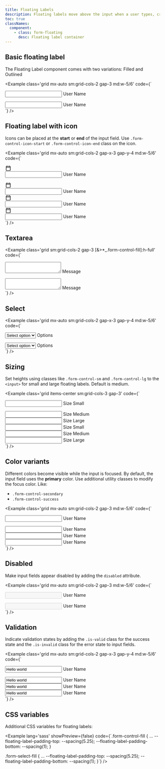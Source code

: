```yaml
---
title: Floating Labels
description: Floating labels move above the input when a user types, creating a clean and minimal form design.
toc: true
classNames:
  component:
    - class: form-floating
      desc: Floating label container
---
```


## Basic floating label

The Floating Label component comes with two variations: Filled and Outlined

<Example class='grid mx-auto sm:grid-cols-2 gap-3 md:w-5/6' code={`<div class="form-floating form-field">
    <input type="text" id="floatingInputOutline" class="form-control" placeholder=" " />
    <label class="form-label" for="floatingInputOutline">User Name</label>
  </div>
  <div class="form-floating form-field">
    <input type="text" id="floatingInput" class="form-control-fill" placeholder=" " />
    <label class="form-label" for="floatingInput">User Name</label>
  </div>`} />

## Floating label with icon

Icons can be placed at the **start** or **end** of the input field. Use `.form-control-icon-start` or `.form-control-icon-end` class on the icon.

<Example class='grid mx-auto sm:grid-cols-2 gap-x-3 gap-y-4 md:w-5/6' code={`<div class="input-group-icon">
    <svg class="form-control-icon-start" xmlns="http://www.w3.org/2000/svg" width="20" height="20" viewBox="0 0 24 24"><path fill="currentColor" d="M5 22q-.825 0-1.412-.587T3 20V6q0-.825.588-1.412T5 4h1V3q0-.425.288-.712T7 2t.713.288T8 3v1h8V3q0-.425.288-.712T17 2t.713.288T18 3v1h1q.825 0 1.413.588T21 6v14q0 .825-.587 1.413T19 22zm0-2h14V10H5zM5 8h14V6H5zm0 0V6z"/></svg>
    <div class="form-floating form-field">
      <input type="text" class="form-control" id="floatingLabelOutlineIcon" />
      <label class="form-label" for="floatingLabelOutlineIcon">User Name</label>
    </div>
  </div>

  <div class="input-group-icon">
    <svg class="form-control-icon-start" xmlns="http://www.w3.org/2000/svg" width="20" height="20" viewBox="0 0 24 24"><path fill="currentColor" d="M5 22q-.825 0-1.412-.587T3 20V6q0-.825.588-1.412T5 4h1V3q0-.425.288-.712T7 2t.713.288T8 3v1h8V3q0-.425.288-.712T17 2t.713.288T18 3v1h1q.825 0 1.413.588T21 6v14q0 .825-.587 1.413T19 22zm0-2h14V10H5zM5 8h14V6H5zm0 0V6z"/></svg>
    <div class="form-floating form-field">
      <input type="text" class="form-control-fill" id="floatingLabelIcon" placeholder=" " />
      <label class="form-label" for="floatingLabelIcon">User Name</label>
    </div>
  </div>

  <div class="input-group-icon">
    <svg class="form-control-icon-end" xmlns="http://www.w3.org/2000/svg" width="20" height="20" viewBox="0 0 24 24"><path fill="currentColor" d="M5 22q-.825 0-1.412-.587T3 20V6q0-.825.588-1.412T5 4h1V3q0-.425.288-.712T7 2t.713.288T8 3v1h8V3q0-.425.288-.712T17 2t.713.288T18 3v1h1q.825 0 1.413.588T21 6v14q0 .825-.587 1.413T19 22zm0-2h14V10H5zM5 8h14V6H5zm0 0V6z"/></svg>
    <div class="form-floating form-field">
      <input type="text" class="form-control" id="floatingLabelOutlineIconEnd" placeholder=" " />
      <label class="form-label" for="floatingLabelOutlineIconEnd">User Name</label>
    </div>
  </div>

  <div class="input-group-icon">
    <svg class="form-control-icon-end" xmlns="http://www.w3.org/2000/svg" width="20" height="20" viewBox="0 0 24 24"><path fill="currentColor" d="M5 22q-.825 0-1.412-.587T3 20V6q0-.825.588-1.412T5 4h1V3q0-.425.288-.712T7 2t.713.288T8 3v1h8V3q0-.425.288-.712T17 2t.713.288T18 3v1h1q.825 0 1.413.588T21 6v14q0 .825-.587 1.413T19 22zm0-2h14V10H5zM5 8h14V6H5zm0 0V6z"/></svg>
    <div class="form-floating form-field">
      <input type="text" class="form-control-fill" id="floatingLabelIconEnd" placeholder=" " />
      <label class="form-label" for="floatingLabelIconEnd">User Name</label>
    </div>
  </div>`} />

## Textarea

<Example class='grid sm:grid-cols-2 gap-3 [&>*_.form-control-fill]:h-full' code={`<div class="form-floating form-field">
    <textarea type="text" class="form-control" id="floatingTextareaOutline" placeholder=" "></textarea>
    <label class="form-label" for="floatingTextareaOutline">Message</label>
  </div>
  <div class="form-floating form-field">
    <textarea type="text" class="form-control-fill" id="floatingTextarea" placeholder=" "></textarea>
    <label class="form-label" for="floatingTextarea">Message</label>
  </div>`} />

## Select

<Example class='grid mx-auto sm:grid-cols-2 gap-x-3 gap-y-4 md:w-5/6' code={`<div class="form-floating form-field">
    <select class="form-select-fill" aria-label="Filled floating label example">
      <option selected>Select option</option>
      <option value="1">One</option>
      <option value="2">Two</option>
      <option value="3">Three</option>
    </select>
    <label class="form-label" for="floatingInput">Options</label>
  </div>
  <div class="form-floating form-field">
    <select class="form-select" aria-label="Outlined floating label example">
      <option selected>Select option</option>
      <option value="1">One</option>
      <option value="2">Two</option>
      <option value="3">Three</option>
    </select>
    <label class="form-label" for="floatingInput">Options</label>
  </div>`} />

## Sizing

Set heights using classes like <code>.form-control-sm</code> and <code>.form-control-lg</code> to the `<input>` for small and large floating labels. Default is medium.

<Example class='grid items-center sm:grid-cols-3 gap-3' code={`<div class="form-floating form-field">
    <input type="text" id="floatingInputOutlineSmall" class="form-control form-control-sm" placeholder=" " />
    <label class="form-label" for="floatingInputOutlineSmall">Size Small</label>
  </div>
  <div class="form-floating form-field">
    <input type="text" id="floatingInputOutlineMedium" class="form-control" placeholder=" " />
    <label class="form-label" for="floatingInputOutlineMedium">Size Medium</label>
  </div>
  <div class="form-floating form-field">
    <input type="text" id="floatingInputOutlineLarge" class="form-control form-control-lg" placeholder=" " />
    <label class="form-label" for="floatingInputOutlineLarge">Size Large</label>
  </div>
  <div class="form-floating form-field">
    <input type="text" id="floatingInputSmall" class="form-control-fill form-control-sm" placeholder=" " />
    <label class="form-label" for="floatingInputSmall">Size Small</label>
  </div>
  <div class="form-floating form-field">
    <input type="text" id="floatingInputMedium" class="form-control-fill" placeholder=" " />
    <label class="form-label" for="floatingInputMedium">Size Medium</label>
  </div>
  <div class="form-floating form-field">
    <input type="text" id="floatingInputLarge" class="form-control-fill form-control-lg" placeholder=" " />
    <label class="form-label" for="floatingInputLarge">Size Large</label>
  </div>`} />

## Color variants

Different colors become visible while the input is focused. By default, the input field uses the **primary** color. Use additional utility classes to modify the focus color. Like:

- `.form-control-secondary`
- `.form-control-success`

<Example class='grid mx-auto sm:grid-cols-2 gap-3 md:w-5/6' code={`<div class="form-floating form-field">
    <input type="text" id="outlineSecondary" class="form-control form-control-secondary" placeholder=" " />
    <label class="form-label" for="outlineSecondary">User Name</label>
  </div>
  <div class="form-floating form-field">
    <input type="text" id="outlineSuccess" class="form-control form-control-success" placeholder=" " />
    <label class="form-label" for="outlineSuccess">User Name</label>
  </div>
  <div class="form-floating form-field">
    <input type="text" id="floatingInputSecondary" class="form-control-fill form-control-secondary" placeholder=" " />
    <label class="form-label" for="floatingInputSecondary">User Name</label>
  </div>
  <div class="form-floating form-field">
    <input type="text" id="floatingInputSuccess" class="form-control-fill form-control-success" placeholder=" " />
    <label class="form-label" for="floatingInputSuccess">User Name</label>
  </div>`} />

## Disabled

Make input fields appear disabled by adding the `disabled` attribute.

<Example class='grid mx-auto sm:grid-cols-2 gap-3 md:w-5/6' code={`<div class="form-floating form-field">
    <input type="text" id="inputOutlineDisabled" class="form-control" placeholder=" " disabled />
    <label class="form-label" for="inputOutlineDisabled">User Name</label>
  </div>
  <div class="form-floating form-field">
    <input type="text" id="floatingInputDisabled" class="form-control-fill" placeholder=" " disabled />
    <label class="form-label" for="floatingInputDisabled">User Name</label>
  </div>`} />

## Validation

Indicate validation states by adding the `.is-valid` class for the success state and the `.is-invalid` class for the error state to input fields.

<Example class='grid mx-auto sm:grid-cols-2 gap-x-3 gap-y-4 md:w-5/6' code={`<div class="form-floating form-field">
    <input type="text" id="floatingInputOutline" class="form-control is-valid" value="Hello world" placeholder=" "/>
    <label class="form-label" for="floatingInputOutline">User Name</label>
  </div>
  <div class="form-floating form-field">
    <input type="text" id="floatingInput" class="form-control-fill is-valid" value="Hello world" placeholder=" " />
    <label class="form-label" for="floatingInput">User Name</label>
  </div>
  <div class="form-floating form-field">
    <input type="text" id="floatingInputOutline" class="form-control is-invalid" value="Hello world" placeholder=" "/>
    <label class="form-label" for="floatingInputOutline">User Name</label>
  </div>
  <div class="form-floating form-field">
    <input type="text" id="floatingInput" class="form-control-fill is-invalid" value="Hello world" placeholder=" " />
    <label class="form-label" for="floatingInput">User Name</label>
  </div>`} />

## CSS variables

Additional CSS variables for floating labels:

<Example lang='sass' showPreview={false} 
  code={`.form-control-fill {
    ...
    --floating-label-padding-top: --spacing(5.25);
    --floating-label-padding-bottom: --spacing(1);
  }

  .form-select-fill {
    ...
    --floating-label-padding-top: --spacing(5.25);
    --floating-label-padding-bottom: --spacing(1);
  }`} />
